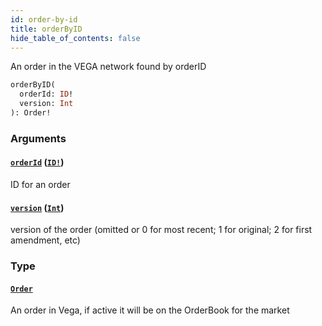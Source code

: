 ```yaml
---
id: order-by-id
title: orderByID
hide_table_of_contents: false
---
```



An order in the VEGA network found by orderID

```graphql
orderByID(
  orderId: ID!
  version: Int
): Order!
```


### Arguments

#### [`orderId`](#) ([`ID!`](/mainnet/api/graphql/scalars/id))

ID for an order


#### [`version`](#) ([`Int`](/mainnet/api/graphql/scalars/int))

version of the order (omitted or 0 for most recent; 1 for original; 2 for first amendment, etc)


### Type

#### [`Order`](/mainnet/api/graphql/objects/order)

An order in Vega, if active it will be on the OrderBook for the market




